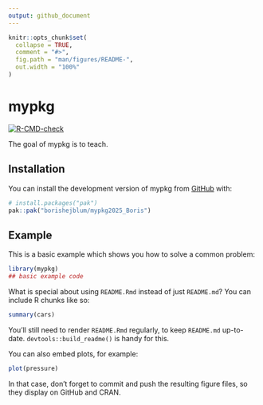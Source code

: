 ```yaml
---
output: github_document
---
```


<!-- README.md is generated from README.Rmd. Please edit that file -->

```r
knitr::opts_chunk$set(
  collapse = TRUE,
  comment = "#>",
  fig.path = "man/figures/README-",
  out.width = "100%"
)
```

# mypkg

<!-- badges: start -->
[![R-CMD-check](https://github.com/borishejblum/mypkg2025_Boris/actions/workflows/R-CMD-check.yaml/badge.svg)](https://github.com/borishejblum/mypkg2025_Boris/actions/workflows/R-CMD-check.yaml)
<!-- badges: end -->

The goal of mypkg is to teach.

## Installation

You can install the development version of mypkg from [GitHub](https://github.com/) with:

``` r
# install.packages("pak")
pak::pak("borishejblum/mypkg2025_Boris")
```

## Example

This is a basic example which shows you how to solve a common problem:

```r
library(mypkg)
## basic example code
```

What is special about using `README.Rmd` instead of just `README.md`? You can include R chunks like so:

```r
summary(cars)
```

You'll still need to render `README.Rmd` regularly, to keep `README.md` up-to-date. `devtools::build_readme()` is handy for this.

You can also embed plots, for example:

```r
plot(pressure)
```

In that case, don't forget to commit and push the resulting figure files, so they display on GitHub and CRAN.
